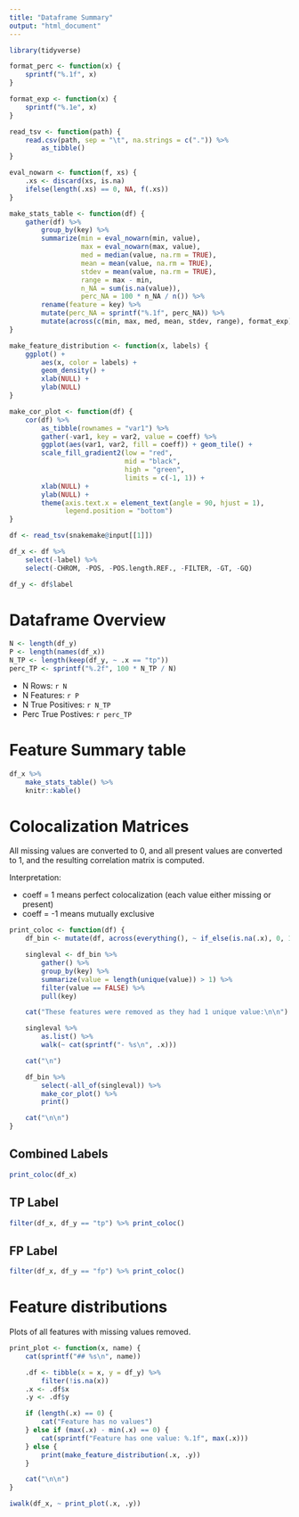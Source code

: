 ```yaml
---
title: "Dataframe Summary"
output: "html_document"
---
```


```r
library(tidyverse)

format_perc <- function(x) {
    sprintf("%.1f", x)
}

format_exp <- function(x) {
    sprintf("%.1e", x)
}

read_tsv <- function(path) {
    read.csv(path, sep = "\t", na.strings = c(".")) %>%
        as_tibble()
}

eval_nowarn <- function(f, xs) {
    .xs <- discard(xs, is.na)
    ifelse(length(.xs) == 0, NA, f(.xs))
}

make_stats_table <- function(df) {
    gather(df) %>%
        group_by(key) %>%
        summarize(min = eval_nowarn(min, value),
                  max = eval_nowarn(max, value),
                  med = median(value, na.rm = TRUE),
                  mean = mean(value, na.rm = TRUE),
                  stdev = mean(value, na.rm = TRUE),
                  range = max - min,
                  n_NA = sum(is.na(value)),
                  perc_NA = 100 * n_NA / n()) %>%
        rename(feature = key) %>%
        mutate(perc_NA = sprintf("%.1f", perc_NA)) %>%
        mutate(across(c(min, max, med, mean, stdev, range), format_exp))
}

make_feature_distribution <- function(x, labels) {
    ggplot() +
        aes(x, color = labels) +
        geom_density() +
        xlab(NULL) +
        ylab(NULL)
}

make_cor_plot <- function(df) {
    cor(df) %>%
        as_tibble(rownames = "var1") %>%
        gather(-var1, key = var2, value = coeff) %>%
        ggplot(aes(var1, var2, fill = coeff)) + geom_tile() +
        scale_fill_gradient2(low = "red",
                             mid = "black",
                             high = "green",
                             limits = c(-1, 1)) +
        xlab(NULL) +
        ylab(NULL) +
        theme(axis.text.x = element_text(angle = 90, hjust = 1),
              legend.position = "bottom")
}

df <- read_tsv(snakemake@input[[1]])

df_x <- df %>%
    select(-label) %>%
    select(-CHROM, -POS, -POS.length.REF., -FILTER, -GT, -GQ)

df_y <- df$label

```

# Dataframe Overview

```r
N <- length(df_y)
P <- length(names(df_x))
N_TP <- length(keep(df_y, ~ .x == "tp"))
perc_TP <- sprintf("%.2f", 100 * N_TP / N)
```

* N Rows: `r N`
* N Features: `r P`
* N True Positives: `r N_TP`
* Perc True Postives: `r perc_TP`

# Feature Summary table

```r

df_x %>%
    make_stats_table() %>%
    knitr::kable()

```

# Colocalization Matrices

All missing values are converted to 0, and all present values are converted to
1, and the resulting correlation matrix is computed.

Interpretation:

- coeff = 1 means perfect colocalization (each value either missing or present)
- coeff = -1 means mutually exclusive


```r

print_coloc <- function(df) {
    df_bin <- mutate(df, across(everything(), ~ if_else(is.na(.x), 0, 1)))

    singleval <- df_bin %>%
        gather() %>%
        group_by(key) %>%
        summarize(value = length(unique(value)) > 1) %>%
        filter(value == FALSE) %>%
        pull(key)

    cat("These features were removed as they had 1 unique value:\n\n")

    singleval %>%
        as.list() %>%
        walk(~ cat(sprintf("- %s\n", .x)))

    cat("\n")

    df_bin %>%
        select(-all_of(singleval)) %>%
        make_cor_plot() %>%
        print()

    cat("\n\n")
}

```


## Combined Labels

```r

print_coloc(df_x)

```

## TP Label

```r

filter(df_x, df_y == "tp") %>% print_coloc()

```

## FP Label

```r

filter(df_x, df_y == "fp") %>% print_coloc()

```

# Feature distributions

Plots of all features with missing values removed.

```r

print_plot <- function(x, name) {
    cat(sprintf("## %s\n", name))

    .df <- tibble(x = x, y = df_y) %>%
        filter(!is.na(x))
    .x <- .df$x
    .y <- .df$y

    if (length(.x) == 0) {
        cat("Feature has no values")
    } else if (max(.x) - min(.x) == 0) {
        cat(sprintf("Feature has one value: %.1f", max(.x)))
    } else {
        print(make_feature_distribution(.x, .y))
    }

    cat("\n\n")
}

iwalk(df_x, ~ print_plot(.x, .y))

```
